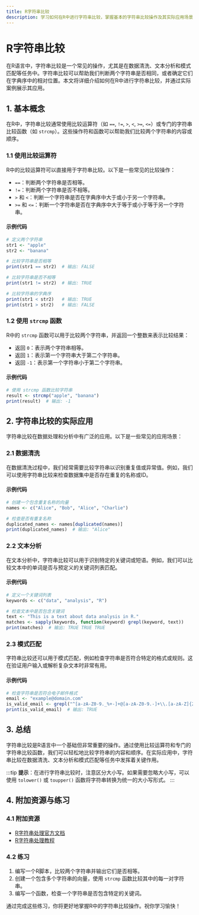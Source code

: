 ```yaml
---
title: R字符串比较
description: 学习如何在R中进行字符串比较，掌握基本的字符串比较操作及其实际应用场景。
---
```


# R字符串比较

在R语言中，字符串比较是一个常见的操作，尤其是在数据清洗、文本分析和模式匹配等任务中。字符串比较可以帮助我们判断两个字符串是否相同，或者确定它们在字典序中的相对位置。本文将详细介绍如何在R中进行字符串比较，并通过实际案例展示其应用。

## 1. 基本概念

在R中，字符串比较通常使用比较运算符（如 `==`, `!=`, `>`, `<`, `>=`, `<=`）或专门的字符串比较函数（如 `strcmp`）。这些操作符和函数可以帮助我们比较两个字符串的内容或顺序。

### 1.1 使用比较运算符

R中的比较运算符可以直接用于字符串比较。以下是一些常见的比较操作：

- `==`：判断两个字符串是否相等。
- `!=`：判断两个字符串是否不相等。
- `>` 和 `<`：判断一个字符串是否在字典序中大于或小于另一个字符串。
- `>=` 和 `<=`：判断一个字符串是否在字典序中大于等于或小于等于另一个字符串。

#### 示例代码

```r
# 定义两个字符串
str1 <- "apple"
str2 <- "banana"

# 比较字符串是否相等
print(str1 == str2)  # 输出: FALSE

# 比较字符串是否不相等
print(str1 != str2)  # 输出: TRUE

# 比较字符串的字典序
print(str1 < str2)   # 输出: TRUE
print(str1 > str2)   # 输出: FALSE
```

### 1.2 使用 `strcmp` 函数

R中的 `strcmp` 函数可以用于比较两个字符串，并返回一个整数来表示比较结果：

- 返回 `0`：表示两个字符串相等。
- 返回 `1`：表示第一个字符串大于第二个字符串。
- 返回 `-1`：表示第一个字符串小于第二个字符串。

#### 示例代码

```r
# 使用 strcmp 函数比较字符串
result <- strcmp("apple", "banana")
print(result)  # 输出: -1
```

## 2. 字符串比较的实际应用

字符串比较在数据处理和分析中有广泛的应用。以下是一些常见的应用场景：

### 2.1 数据清洗

在数据清洗过程中，我们经常需要比较字符串以识别重复值或异常值。例如，我们可以使用字符串比较来检查数据集中是否存在重复的名称或ID。

#### 示例代码

```r
# 创建一个包含重复名称的向量
names <- c("Alice", "Bob", "Alice", "Charlie")

# 检查是否有重复名称
duplicated_names <- names[duplicated(names)]
print(duplicated_names)  # 输出: "Alice"
```

### 2.2 文本分析

在文本分析中，字符串比较可以用于识别特定的关键词或短语。例如，我们可以比较文本中的单词是否与预定义的关键词列表匹配。

#### 示例代码

```r
# 定义一个关键词列表
keywords <- c("data", "analysis", "R")

# 检查文本中是否包含关键词
text <- "This is a text about data analysis in R."
matches <- sapply(keywords, function(keyword) grepl(keyword, text))
print(matches)  # 输出: TRUE TRUE TRUE
```

### 2.3 模式匹配

字符串比较还可以用于模式匹配，例如检查字符串是否符合特定的格式或规则。这在验证用户输入或解析复杂文本时非常有用。

#### 示例代码

```r
# 检查字符串是否符合电子邮件格式
email <- "example@domain.com"
is_valid_email <- grepl("^[a-zA-Z0-9._%+-]+@[a-zA-Z0-9.-]+\\.[a-zA-Z]{2,}$", email)
print(is_valid_email)  # 输出: TRUE
```

## 3. 总结

字符串比较是R语言中一个基础但非常重要的操作。通过使用比较运算符和专门的字符串比较函数，我们可以轻松地比较字符串的内容和顺序。在实际应用中，字符串比较在数据清洗、文本分析和模式匹配等任务中发挥着关键作用。

:::tip
**提示**：在进行字符串比较时，注意区分大小写。如果需要忽略大小写，可以使用 `tolower()` 或 `toupper()` 函数将字符串转换为统一的大小写形式。
:::

## 4. 附加资源与练习

### 4.1 附加资源

- [R字符串处理官方文档](https://cran.r-project.org/doc/manuals/r-release/R-lang.html#Character-strings)
- [R字符串处理教程](https://www.datacamp.com/community/tutorials/r-string-manipulation)

### 4.2 练习

1. 编写一个R脚本，比较两个字符串并输出它们是否相等。
2. 创建一个包含多个字符串的向量，使用 `strcmp` 函数比较其中的每一对字符串。
3. 编写一个函数，检查一个字符串是否包含特定的关键词。

通过完成这些练习，你将更好地掌握R中的字符串比较操作。祝你学习愉快！